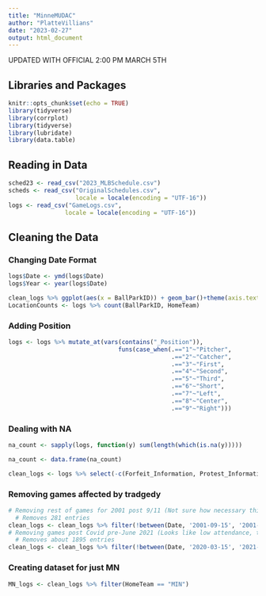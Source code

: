 ```yaml
---
title: "MinneMUDAC"
author: "PlatteVillians"
date: "2023-02-27"
output: html_document
---
```


UPDATED WITH OFFICIAL 2:00 PM MARCH 5TH

## Libraries and Packages
```r
knitr::opts_chunk$set(echo = TRUE)
library(tidyverse)
library(corrplot)
library(tidyverse)
library(lubridate)
library(data.table)
```

## Reading in Data
```r
sched23 <- read_csv("2023_MLBSchedule.csv")
scheds <- read_csv("OriginalSchedules.csv", 
                   locale = locale(encoding = "UTF-16"))
logs <- read_csv("GameLogs.csv", 
                locale = locale(encoding = "UTF-16"))
```

## Cleaning the Data

### Changing Date Format
```r
logs$Date <- ymd(logs$Date)
logs$Year <- year(logs$Date)

clean_logs %>% ggplot(aes(x = BallParkID)) + geom_bar()+theme(axis.text.x = element_text(angle = 90, vjust = 0.5, hjust=1))
LocationCounts <- logs %>% count(BallParkID, HomeTeam)


```

### Adding Position
```r
logs <- logs %>% mutate_at(vars(contains("_Position")),
                               funs(case_when(.=="1"~"Pitcher",
                                              .=="2"~"Catcher",
                                              .=="3"~"First",
                                              .=="4"~"Second",
                                              .=="5"~"Third",
                                              .=="6"~"Short",
                                              .=="7"~"Left",
                                              .=="8"~"Center",
                                              .=="9"~"Right")))
```

### Dealing with NA
```r
na_count <- sapply(logs, function(y) sum(length(which(is.na(y)))))

na_count <- data.frame(na_count)

clean_logs <- logs %>% select(-c(Forfeit_Information, Protest_Information, LFUmp_ID, RFUmp_ID, Completition_Information, Additional_Information, SavingPitcher_ID))
```

### Removing games affected by tradgedy
```r
# Removing rest of games for 2001 post 9/11 (Not sure how necessary this portion is)
  # Removes 281 entries
clean_logs <- clean_logs %>% filter(!between(Date, '2001-09-15', '2001-12-31'))
# Removing games post Covid pre-June 2021 (Looks like low attendance, then rises in June)
  # Removes about 1895 entries
clean_logs <- clean_logs %>% filter(!between(Date, '2020-03-15', '2021-06-15'))
```

### Creating dataset for just MN
```r
MN_logs <- clean_logs %>% filter(HomeTeam == "MIN")
```



